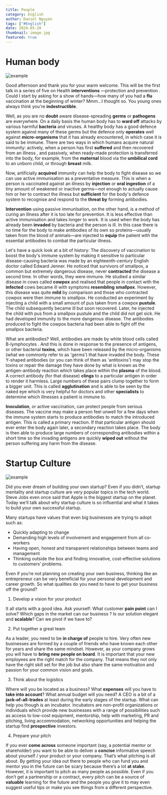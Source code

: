 ```yaml
---
title: People
category: English
author: Daniel Nguyen
tags: ["#English"]
date: 2024-05-28
thumbnail: image.jpg
featured: true
---
```


# Human body

![example](./2.png 'example')

Good afternoon and thank you for your warm welcome. This will be the first talk in a series of five on Health **interventions** —protection and prevention . 
Could I start by asking for a show of hands—how many of you had a **flu** vaccination at the beginning of winter? Mmm...I thought so. You young ones always 
think you're **indestructible**.

Well, as you are no **doubt** aware disease-spreading **germs** or **pathogens** are everywhere. On a daily basis the human body has to **ward off** attacks by various 
harmful **bacteria** and viruses. A healthy body has a good defence system against many of these germs but the defence only **operates** well against **micro-organisms** 
that it has already encountered, in which case it is said to be immune. There are two ways in which humans acquire natural immunity: actively, 
when a person has first **suffered** and then recovered from an illness , and passively, when ready-made protection is transferred into the body, for example, 
from the **maternal** blood via the **umbilical cord** to an unborn child, or through **breast** milk.

Now, artificially **acquired** immunity can help the body to fight disease so we can use active immunisation as a preventative measure. 
This is when a person is vaccinated against an illness by **injection** or **oral ingestion** of a tiny amount of weakened or inactive germs—not enough to actually 
cause him or her to contract the illness but **sufficient** for the body's defence system to recognise and respond to the **threat by** forming antibodies.

**Intervention** using passive immunlsation, on the other hand, is a method of curing an illness after it is too late for prevention. It is less effective than active 
immunisation and takes longer to work. It is used when the body has already been **invaded** by bacteria and the person is ill. In this case there is no time for the 
body to make antibodies of its own so proteins—usually taken from the blood of animals—are injected to **equip** the patient with the essential antibodies to combat 
the particular illness.

Let's have a quick look at a bit of history: The discovery of vaccination to boost the body's immune system by making it sensitive to particular disease-causing 
bacteria was made by an eighteenth-century English doctor called Edward Jenner. He noticed that survivors of smallpox, a common but extremely dangerous disease, 
never **contracted** the disease a second time. In other words, they were immune. He studied a similar disease in cows called **cowpox** and realised that people in contact 
with the **infected** cows became ill with symptoms **resembling** **smallpox**. However, this disease was quite **mild** by comparison and those who contracted cowpox were then 
immune to smallpox. He conducted an experiment by injecting a child with a small amount of pus taken from a cowpox **pustule**. The child subsequently became ill but soon recovered. 
Later, he injected the child with pus from a smallpox pustule and the child did not get sick. He had developed immunity to the more dangerous disease. 
The antibodies produced to fight the cowpox bacteria had been able to fight off the smallpox bacteria.

What are antibodies? Well, antibodies are made by white blood cells called B-lymphocytes . And this is done in response to the presence of antigens, or other bacterial **toxins**, 
which have been released by the micro-organisms (what we commonly refer to as 'germs') that have invaded the body. These Y-shaped antibodies (or you can think of them as 'antitoxins') 
may stop the toxins or repair the damage they have done by what is known as the antigen-antibody reaction which takes place within the **plasma** of the blood. 
A correct antibody (for that disease) **clings** to a particular antigen in order to render it harmless. Large numbers of these pairs clump together to form a bigger unit. 
This is called **agglutination** and is able to be seen by the naked eye which is very helpful for doctors and other **specialists** to determine which illnesses a patient is immune to.

**Inoculation**, or active vaccination, can protect people from serious diseases. The vaccine may make a person feel unwell for a few days when the immune system starts to produce 
antibodies to match the introduced antigen. This is called a primary reaction. If that particular antigen should ever enter the body again later, a secondary reaction takes place. 
The body is then able to produce large numbers of corresponding antibodies within a short time so the invading antigens are quickly **wiped out** without the person suffering any harm from the disease.

# Startup Culture

![example](./1.jpg 'example')

Did you ever dream of building your own startup? Even if you didn’t, startup mentality and startup culture are very popular topics 
in the tech world. Steve Jobs even once said that Apple is the biggest startup on the planet. Today we’ll talk about why startup 
culture is so influential and what it takes to build your own successful startup. 

Many startups have values that even big businesses are trying to adopt such as:

- Quickly adapting to change
- Demanding high levels of involvement and engagement from all co-workers
- Having open, honest and transparent relationships between teams and management
- Thinking outside the box and finding innovative, cost-effective solutions to customers’ problems.

Even if you’re not planning on creating your own business, thinking like an entrepreneur can be very beneficial for your personal 
development and career growth. So what qualities do you need to have to get your business off the ground?

1. Develop a vision for your product

It all starts with a good idea. Ask yourself: What customer **pain point** can I solve? Which gaps in the market can our business 
? Is our solution elegant and **scalable**? Can we pivot if we have to?

2. Put together a great team

As a leader, you need to be **in charge of** people to hire. Very often new businesses are formed by a couple of friends who have 
known each other for years and share the same mindset. However, as your company grows you will have to **bring new people on board**. 
It is important that your new employees are the right match for the company. That means they not only have the right skill set 
for the job but also share the same motivation and passion for your common vision and goals.

3. Think about the logistics

Where will you be located as a business? What **expenses** will you have to **take into account**? What annual budget will you need? A 
CEO is a bit of a **jack-of-all-trades** at least during the early stages of the startup. What can help you though is an incubator. 
Incubators are non-profit organizations or individuals which provide new businesses with a range of possibilities such as access 
to low-cost equipment, mentorship, help with marketing, PR and pitching, living accommodation, networking opportunities and helping 
the startup find **prospective** investors.

4. Prepare your pitch

If you ever **come across** someone important (say, a potential mentor or shareholder) you want to be able to deliver a **concise** 
informative speech about yourself / your product or your company. That’s what pitching is all about. By getting your idea out 
there to people who can fund you and mentor you in the future can be scary because there’s a lot **at stake**. However, it is 
important to pitch as many people as possible. Even if you don’t get a partnership or a contract, every pitch can be a source 
of **valuable** learning for the future and the people you give it to may even suggest useful tips or make you see things from a 
different perspective.
